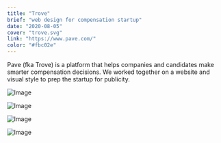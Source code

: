 ```yaml
---
title: "Trove"
brief: "web design for compensation startup"
date: "2020-08-05"
cover: "trove.svg"
link: "https://www.pave.com/"
color: "#fbc02e"
---
```


Pave (fka Trove) is a platform that helps companies and candidates make smarter compensation decisions. We worked together on a website and visual style to prep the startup for publicity.

![Image](@/images/projects/trove/trove.svg)

![Image](@/images/projects/trove/Home.png)

![Image](@/images/projects/trove/Communication.png)

![Image](@/images/projects/trove/case-study.png)
